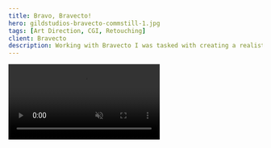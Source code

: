 ```yaml
---
title: Bravo, Bravecto!
hero: gildstudios-bravecto-commstill-1.jpg
tags: [Art Direction, CGI, Retouching]
client: Bravecto
description: Working with Bravecto I was tasked with creating a realistic CGI backyard for their virtual production. I was also responsible for replicating the real-life foreground set in 3D for the still images, and to retouch the final images following the style of the commercial.
---
```


<div class="max-w-7xl mx-auto">
    <Video
        src="/videos/gildstudios-bravecto-commercial-30s.mp4"
        formats={["mp4"]}
        autoplay={true}
        muted={true}
        controls={true}
        loop={true}
    />

    <div class="my-16">
        <h2 class="bg-gradient-to-r from-green-500 to-sky-500 bg-clip-text text-transparent">Passage of time</h2>
        <p>I created four slightly different versions of the CGI backyard to be used as the background for the set on the LED wall. The images present slight changes in the amount of flowers and sizes of the lemons on the tree to show the passage of time.</p>
    </div>

    <div class="gap-4 ml-auto mr-auto max-w-7xl grid grid-cols-2">
        <Img src="gildstudios-bravecto-bg-w1.jpg" alt="Something" dir="case-studies/bravo-bravecto" />
        <Img src="gildstudios-bravecto-bg-w2.jpg" alt="Something" dir="case-studies/bravo-bravecto" />
        <Img src="gildstudios-bravecto-bg-w3.jpg" alt="Something" dir="case-studies/bravo-bravecto" />
        <Img src="gildstudios-bravecto-bg-w4.jpg" alt="Something" dir="case-studies/bravo-bravecto" />

        <div class="col-span-2">
            <Img src="gildstudios-bravecto-bts-3.jpg" alt="Something" dir="case-studies/bravo-bravecto" />
        </div>
        <div class="col-span-2">
            <Img src="bravecto_week12_clay.jpg" alt="Something" dir="case-studies/bravo-bravecto" />
        </div>
    </div>

    <div class="my-16">
        ## Stills
        After the initial shoot was done, I was asked to recreate the physical set that was used in front of the LED wall in CGI. Thankfully, photographer and director [John Keatley](https://www.johnkeatley.com/) provided me with measurements and reference images from the day of the shoot. I then used Blender to model, texture, and light the set.

        The challenge was that the lighting of the set used for motion was different from the lighting used for the still studio images that needed to be integrated into the new CGI background. I had to make sure that not only the images were believable but also reflected the style of the commercial.
    </div>

    <div class="grid grid-cols-1 gap-4">

        <Img src="gildstudios-bravecto-still-set-2.jpg" alt="Something" dir="case-studies/bravo-bravecto" />
        <Img src="gildstudios-bravecto-still-set-3.jpg" alt="Something" dir="case-studies/bravo-bravecto" />
        <Img src="gildstudios-bravecto-stillbg.jpg" alt="Something" dir="case-studies/bravo-bravecto" />
    </div>

    <div class="my-16">
        ## Studio shots
        On top of the integrated 3D work, I was also responsible for regular retouching of the studio images to be used for various marketing materials. Here, the images' final style matched the quirkiness of the commercial and the glossiness of the previous still images.

        As the team lead for the project, I was responsible for the final look of the images and the consistency of the style across all the deliverables.
    </div>

    <div class="grid grid-cols-2 max-w-7xl ml-auto mr-auto gap-4">
        <Img src="gildstudios-bravecto-still-seamless-3.jpg" alt="Something" dir="case-studies/bravo-bravecto" />
        <Img src="gildstudios-bravecto-still-seamless-2.jpg" alt="Something" dir="case-studies/bravo-bravecto" />
        <Img src="gildstudios-bravecto-still-seamless-6.jpg" alt="Something" dir="case-studies/bravo-bravecto" />
        <Img src="gildstudios-bravecto-still-seamless-5.jpg" alt="Something" dir="case-studies/bravo-bravecto" />

        <div class="col-span-2">
            <Img src="bravecto_still_clay.jpg" alt="Something" dir="case-studies/bravo-bravecto" />
        </div>
        <div class="col-span-2">
            <Video
                src="/videos/bravecto-breakdown.mp4"
                formats={["mp4"]}
                autoplay={true}
                muted={true}
                controls={true}
                loop={true}
            />
        </div>
    </div>
</div>